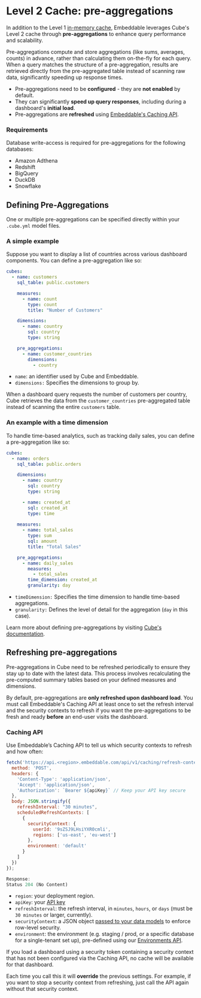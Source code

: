 
# Level 2 Cache: pre-aggregations

In addition to the Level 1 [in-memory cache](/data-modeling/caching/in-memory), Embeddable leverages Cube's Level 2 cache through **pre-aggregations** to enhance query performance and scalability.

Pre-aggregations compute and store aggregations (like sums, averages, counts) in advance, rather than calculating them on-the-fly for each query. When a query matches the structure of a pre-aggregation, results are retrieved directly from the pre-aggregated table instead of scanning raw data, significantly speeding up response times.

- Pre-aggregations need to be **configured** - they are **not enabled** by default.
- They can significantly **speed up query responses**, including during a dashboard's **initial load**.
- Pre-aggregations are **refreshed** using [Embeddable's Caching API](/data-modeling/caching/pre-aggregations#refreshing-pre-aggregations).

### Requirements

Database write-access is required for pre-aggregations for the following databases:
- Amazon Adthena
- Redshift
- BigQuery
- DuckDB
- Snowflake

## Defining Pre-Aggregations

One or multiple pre-aggregations can be specified directly within your `.cube.yml` model files.

### A simple example

Suppose you want to display a list of countries across various dashboard components. You can define a pre-aggregation like so:

```yaml
cubes:
  - name: customers
    sql_table: public.customers

    measures:
      - name: count
        type: count
        title: "Number of Customers"

    dimensions:
      - name: country
        sql: country
        type: string

    pre_aggregations:
      - name: customer_countries
        dimensions:
          - country
```
- `name`: an identifier used by Cube and Embeddable.
- `dimensions:` Specifies the dimensions to group by.

When a dashboard query requests the number of customers per country, Cube retrieves the data from the `customer_countries` pre-aggregated table instead of scanning the entire `customers` table.

### An example with a time dimension

To handle time-based analytics, such as tracking daily sales, you can define a pre-aggregation like so:

```yaml
cubes:
  - name: orders
    sql_table: public.orders

    dimensions:
      - name: country
        sql: country
        type: string

      - name: created_at
        sql: created_at
        type: time
    
    measures:
      - name: total_sales
        type: sum
        sql: amount
        title: "Total Sales"

    pre_aggregations:
      - name: daily_sales
        measures:
          - total_sales
        time_dimension: created_at 
        granularity: day
```

- `timeDimension:` Specifies the time dimension to handle time-based aggregations.
- `granularity:` Defines the level of detail for the aggregation (`day` in this case).

Learn more about defining pre-aggregations by visiting [Cube's documentation](https://cube.dev/docs/product/caching/getting-started-pre-aggregations).

## Refreshing pre-aggregations

Pre-aggregations in Cube need to be refreshed periodically to ensure they stay up to date with the latest data. This process involves recalculating the pre-computed summary tables based on your defined measures and dimensions. 

By default, pre-aggregations are **only refreshed upon dashboard load**. You must call Embeddable's Caching API at least once to set the refresh interval and the security contexts to refresh if you want the pre-aggregations to be fresh and ready **before** an end-user visits the dashboard. 

### Caching API

Use Embeddable’s Caching API to tell us which security contexts to refresh and how often:
   
   ```javascript
   fetch('https://api.<region>.embeddable.com/api/v1/caching/refresh-contexts', {
     method: 'POST',
     headers: {
       'Content-Type': 'application/json',
       'Accept': 'application/json',
       'Authorization': `Bearer ${apiKey}` // Keep your API key secure
     },
     body: JSON.stringify({
       refreshInterval: "30 minutes",
       scheduledRefreshContexts: [
         {
           securityContext: {
             userId: '9sZSJ9LHsiYXR0cmli',
             regions: ['us-east', 'eu-west']
           },
           environment: 'default'
         }
       ]
     })
   });

   Response:
   Status 204 (No Content)
   ```
   - `region`: your deployment region. 
   - `apiKey`: your [API key](/getting-started/set-up-your-workspace#retrieve-your-api-key)
   - `refreshInterval`: the refresh interval, in `minutes`, `hours`, or `days` (must be `30 minutes` or larger, currently).
   - `securityContext`: a JSON object [passed to your data models](/data-modeling/row-level-security#security-tokens-and-security-context) to enforce row-level security. 
   - `environment`: the environment (e.g. staging / prod, or a specific database for a single-tenant set up), pre-defined using our [Environments API](/deployment/environments-api).

If you load a dashboard using a security token containing a security context that has not been configured via the Caching API, no cache will be available for that dashboard.

Each time you call this it will **override** the previous settings. For example, if you want to stop a security context from refreshing, just call the API again without that security context.
